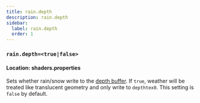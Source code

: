 ```yaml
---
title: rain.depth
description: rain.depth
sidebar:
  label: rain.depth
  order: 1
---
```


### `rain.depth=<true|false>`

#### Location: shaders.properties

Sets whether rain/snow write to the [depth buffer](/reference/buffers/depthtex). If `true`, weather will be treated like translucent geometry and only write to `depthtex0`. This setting is `false` by default.